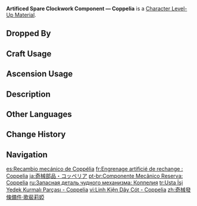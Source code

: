 {{Item Infobox
|id           = 113049
|title        = Ar&shy;ti&shy;ficed Spare Clock&shy;work Com&shy;po&shy;nent — Cop&shy;pe&shy;li&shy;a
|image        = Item Artificed Spare Clockwork Component — Coppelia.png
|type         = Character Level-Up Materials
|group        = Normal Boss Drops
|invCategory  = Character Development Items
|quality      = 4
|description  = An artificed spare clockwork component belonging to Coppelia. It powers this artificed dancer.<br>According to its [[Bossuet|creator]]'s design, the story of the artificed dancer with delicate joints ends at a merry moment. Coppelia will send whoever attempts to disturb that moment to a chapter of misfortune with her superb combat skills.
|source1      = Dropped by Lv. 30+ [[Icewind Suite: Dirge of Coppelia]]
}}
'''Artificed Spare Clockwork Component — Coppelia''' is a [[Character Level-Up Material]].

==Dropped By==
{{Dropped By|level=30}}

==Craft Usage==
{{Craft Usage}}

==Ascension Usage==
{{Ascension Usage}}

==Description==
{{Description|An artificed spare clockwork component belonging to Coppelia. It powers this artificed dancer.<br>
According to its creator's design, the story of the artificed dancer with delicate joints ends at a merry moment. Coppelia will send whoever attempts to disturb that moment to a chapter of misfortune with her superb combat skills.<br>The Icewind Suite's inspiration comes from "Clockwork Coppelia," a play that was only performed on stage once, and even then, staged only the first couple acts. The play's [[Coppelius|protagonist]] fell in love with Coppelia, a clockwork doll he invented that possessed what seemed to be a "human heart." Critics, artists, and writers had looked forward to the premiere, but during the first intermission, the [[cataclysm]] that would scar the [[Teyvat|world]] befell.<br>All that remained of the story was ruined theater advertisements in outdated magazines, and lines from the first couple acts — retold by audience members who had been present that day.<br>That was many years ago. The first brick of the [[Opera Epiclese]] hadn't been laid down, nor had the ruined theater been rebuilt, then sold and resold to a myriad of owners before eventually becoming what is known today as the [[Hotel Debord]]. But after centuries, the incomplete Clockwork Coppelia still inspires creators who yearn to depict golden eras or tragedies (and the two often coexist in one story), nor has it ceased to bring new ideas to engineers and inventors devoted to the arts.<br>|[[Archive]]}}

==Other Languages==
{{Other Languages
|en       = Artificed Spare Clockwork Component &ndash; Coppelia
|zhs      = 奇械发条备件・歌裴莉娅
|zhs_rm   = Qíxiè Fātiáo Bèijiàn &ndash; Gēpéilìyà
|zht      = 奇械發條備件・歌裴莉婭
|zht_rm   = Qíxiè Fātiáo Bèijiàn &ndash; Gēpéilìyà
|zh_tl    = 
|ja       = 奇械部品・コッペリア
|ja_rm    = Kikai Buhin &ndash; Kopperia{{Assumed}}
|ja_tl    = 
|ko       = 오토마톤 태엽 감개・코펠리아
|ko_tl    = Automaton Winding Button &ndash; Coppelia
|es       = Recambio mecánico de Coppélia
|es_tl    = Coppelia's Mechanical Replacement Part
|fr       = Engrenage artificié de rechange&nbsp;: Coppelia
|fr_tl    = Artificied Spare Gear: Coppelia
|ru       = Запасная деталь чудного механизма: Коппелия
|ru_tl    = Strange Mechanism's Spare Component: Coppelia
|th       = Artificed Spare Clockwork Component &ndash; Coppelia
|vi       = Linh Kiện Dây Cót &ndash; Coppelia
|vi_tl    = Winding Component - Coppelia
|de       = Neuartiges Uhrwerk-Ersatzteil &ndash; Coppelia
|de_tl    = Novel Clockwork Spare Part &ndash; Coppelia
|id       = Artificed Spare Clockwork Component &ndash; Coppelia
|pt       = Componente Mecânico Reserva: Coppelia
|pt_tl    = 
|tr       = Usta İşi Yedek Kurmalı Parçası &ndash; Coppelia
|tr_tl    = Craftmaster's Spare Winding Part &ndash; Coppelia
|it       = Componente meccanico di ricambio artificiale (Coppelia)
|it_tl    = Artificial Spare Mechanic Component (Coppelia)
}}

==Change History==
{{Change History|4.0}}

==Navigation==
{{Development Item Navbox|Character Level-Up Materials}}

[[es:Recambio mecánico de Coppélia]]
[[fr:Engrenage artificié de rechange : Coppelia]]
[[ja:奇械部品・コッペリア]]
[[pt-br:Componente Mecânico Reserva: Coppelia]]
[[ru:Запасная деталь чудного механизма: Коппелия]]
[[tr:Usta İşi Yedek Kurmalı Parçası - Coppelia]]
[[vi:Linh Kiện Dây Cót - Coppelia]]
[[zh:奇械發條備件·歌裴莉婭]]